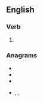 {{also|op-ed}}

==English==

===Verb===
{{head|en|verb form}}

# {{en-past of|ope}}

===Anagrams===
* {{l|en|deop}}
* {{l|en|dope}}
* {{l|en|pedo}}
* {{l|en|poed}}, {{l|en|p.o.ed}}, {{l|en|p.o.'ed}}